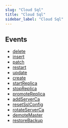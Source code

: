 ```yaml
---
slug: "Cloud Sql"
title: "Cloud Sql"
sidebar_label: "Cloud Sql"
---
```


## Events

- [delete](/gcp/threats/cloudsql/rules/delete)
- [insert](/gcp/threats/cloudsql/rules/insert)
- [patch](/gcp/threats/cloudsql/rules/patch)
- [restart](/gcp/threats/cloudsql/rules/restart)
- [update](/gcp/threats/cloudsql/rules/update)
- [create](/gcp/threats/cloudsql/rules/create)
- [startReplica](/gcp/threats/cloudsql/rules/startReplica)
- [stopReplica](/gcp/threats/cloudsql/rules/stopReplica)
- [promoteReplica](/gcp/threats/cloudsql/rules/promoteReplica)
- [addServerCa](/gcp/threats/cloudsql/rules/addServerCa)
- [resetSslConfig](/gcp/threats/cloudsql/rules/resetSslConfig)
- [rotateServerCa](/gcp/threats/cloudsql/rules/rotateServerCa)
- [demoteMaster](/gcp/threats/cloudsql/rules/demoteMaster)
- [restoreBackup](/gcp/threats/cloudsql/rules/restoreBackup)